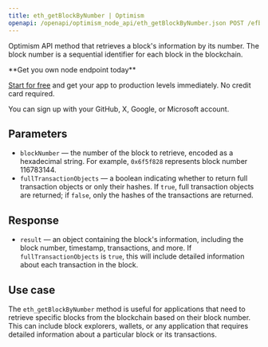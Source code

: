 ---
title: eth_getBlockByNumber | Optimism
openapi: /openapi/optimism_node_api/eth_getBlockByNumber.json POST /efb0a5eccd2caa5135eb54eba6f7f300
---

Optimism API method that retrieves a block's information by its number. The block number is a sequential identifier for each block in the blockchain.

<Check>
**Get you own node endpoint today**

[Start for free](https://console.chainstack.com/) and get your app to production levels immediately. No credit card required.

You can sign up with your GitHub, X, Google, or Microsoft account.
</Check>


## Parameters

* `blockNumber` — the number of the block to retrieve, encoded as a hexadecimal string. For example, `0x6f5f828` represents block number 116783144.
* `fullTransactionObjects` — a boolean indicating whether to return full transaction objects or only their hashes. If `true`, full transaction objects are returned; if `false`, only the hashes of the transactions are returned.

## Response

* `result` — an object containing the block's information, including the block number, timestamp, transactions, and more. If `fullTransactionObjects` is `true`, this will include detailed information about each transaction in the block.

## Use case

The `eth_getBlockByNumber` method is useful for applications that need to retrieve specific blocks from the blockchain based on their block number. This can include block explorers, wallets, or any application that requires detailed information about a particular block or its transactions.
